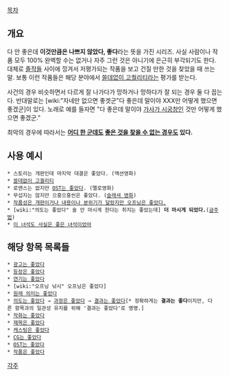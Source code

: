 [[목차]]

== 개요 ==
다 안 좋은데 '''이것만큼은 나쁘지 않았다, 좋다'''라는 뜻을 가진 시리즈. 사실 사람이나 작품 모두 100% 완벽할 수는 없거나 자주 그런 것은 아니기에 은근히 부각되기도 한다. 대체로 [[졸작]]들 사이에 낑겨서 저평가되는 작품을 보고 건질 만한 것을 찾았을 때 쓰는 말. 보통 이런 작품들은 해당 분야에서 [[쓸데없이 고퀄리티]]라는 평가를 받는다. 

사건의 경우 비슷하면서 다르게 잘 나가다가 망하거나 망하다가 잘 되는 경우 둘 다 꼽는다. 반대말로는 [wiki:"자네만 없으면 좋겟군"다 좋은데 말이야 XXX만 어떻게 했으면 좋겠군]이 있다. 노래로 예를 들자면 "다 좋은데 말이야 [[가사가 시궁창]]인 것만 어떻게 했으면 좋겠군."

최악의 경우에 따라서는 '''[[김치 전사|어디 한 군데도]] [[와피스|좋은 것을 찾을 수 없는 경우]]도 있다.'''

== 사용 예시 ==
 * 스토리는 개판인데 마지막 대결은 좋았다. (액션영화)
 * [[쓸데없이 고퀄리티]]
 * 로맨스는 없지만 [[OST는 좋았다]]. (멜로영화)
 * 무섭지는 않지만 으흥으흥씬은 좋았다. ([[슬래셔 영화]])
 * [[오프닝 낚시|작품성은 개판이거나 내용이나 분위기가 달랐지만 오프닝은 좋았다.]]
 * [wiki:"의도는 좋았다" 술 안 마시게 한다는 취지는 좋았는데] '''더 마시게 되었다.'''([[금주법]])
 * [[이 녀석도 사실은 좋은 녀석이었어]]

== 해당 항목 목록들 ==
 * [[광고는 좋았다]]
 * [[등장은 좋았다]]
 * [[연기는 좋았다]]
 * [wiki:"오프닝 낚시" 오프닝은 좋았다]
 * [[원래 의미는 좋았다]]
 * [[의도는 좋았다]] → [[과정은 좋았다]] → [[결과는 좋았다]][* 정확하게는 '''결과는 좋다'''이지만, 다른 항목과의 일관성 유지를 위해 '결과는 좋았다'로 명명.] 
 * [[작화는 좋았다]]
 * [[제목은 좋았다]]
 * [[캐스팅은 좋았다]]
 * [[CG는 좋았다]]
 * [[OST는 좋았다]]
 * [[작품은 좋았다]]

[[각주]]
